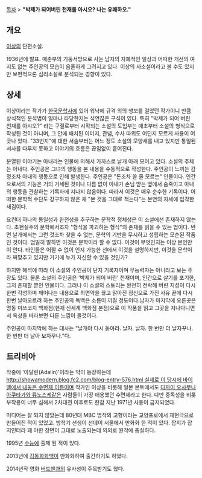 [[목차]]
> '''"박제가 되어버린 천재를 아시오? 나는 유쾌하오."'''

== 개요 ==
[[이상(시인)|이상]]의 단편소설.

1936년에 발표. 매춘부의 기둥서방으로 사는 남자의 자폐적인 일상과 어떠한 개선의 여지도 없는 주인공의 모습이 음울하게 그려지고 있다. 이상의 사소설이라고 볼 수도 있지만 보편적으론 심리소설로 분석되는 경향이 있다.

== 상세 ==
이상이라는 작가가 [[한국]]문학사에 있어 워낙에 규격 외의 행보를 걸었던 작가이니 만큼 상식적인 분석법이 얼마나 타당한지는 석연찮은 구석이 있다. 특히 "박제가 되어 버린 천재를 아시오?" 라는 구절로부터 시작되는 소설의 도입부는 애초부터 소설의 형식으로 작성된 것이 아니며, 그 안에 배치된 이미지, 관념, 수사 따위도 어딘지 모르게 사용이 어긋나 있다. "33번지"에 대한 서술부터는 어느 정도 소설의 모양새를 내고 있지만 통일된 서사를 다루지 못하고 이야기의 흐름은 끊임없이 흩어진다.

분열된 이야기는 아내라는 인물에 의해서 가까스로 날개 아래 모이고 있다. 소설의 주체는 아내다. 주인공은 그녀의 행동을 본 내용을 수동적으로 작성한다. 주인공이 느끼는 감정조차 아내의 행동으로 인해 발생한다. 주인공은 "돈조차 쓸 줄 모르는" 인물이다. 인간으로서의 기능은 거의 거세된 것이나 다름 없이 아내가 손님 받는 옆에서 숨죽이고 아내의 행동을 관찰하는 기록자에 지나지 않음이다. 따라서 이것은 매우 순수한 기록이다. 어떠한 문학적 수단도 강구하지 않은 채 "본 것을 그대로 적는다"는 본연의 자세에 입각한 새김이다.

요컨대 하나의 통일성과 완전성을 추구하는 문학적 정체성은 이 소설에선 존재하지 않는다. 초현실주의 문학에서조차 "형식을 파괴하는 형식"의 존재를 읽을 수 있는 법이다. 반면 날개에서는 그런 것조차 찾을 수 없는, 문학의 기반을 무시하고 성립하는 모순된 작품인 것이다. 엄밀히 말하면 이것은 문학이라 할 수 없다. 이것이 무엇인지는 이상 본인만이 안다. 타인들은 어쩔 수 없이 인지 가능한 선에서 이것을 설명하지만, 이것을 문학이라 짜맞추고 있지만 거기에 누가 자신할 수 있을 것인가?

하지만 해석에 따라 이 소설의 주인공이 단지 기록자이며 무능력자는 아니라고 보는 주장도 있다. 물론 소설의 주인공은 '박제가 되어 버린' 천재이며, 인간으로 살기를 포기한, 그저 존재할 뿐인 인물이다. 그러나 이 소설의 스토리는 완전히 전락해 버린 지성이 다시 한번 각성하며 깨어나는 내용으로 최면약을 끊고 맑아진 정신으로 가진 사유 끝에 다시 한번 날아오르려 하는 주인공의 독백은 소름이 끼칠 정도이다.남자가 마지막에 오른곳은 명동 미쓰코지 백화점(현재 신세계 백화점 본점)으로 이 작품을 읽고 그곳을 지나다니면서 옥상을 바라보면 다른 느낌이 들것이다.

주인공이 마지막에 하는 대사는 "날개야 다시 돋아라. 날자. 날자. 한 번만 더 날자꾸나. 한 번만 더 날아 보자꾸나."다.

== 트리비아 ==
작중에 '아달린(Adalin)'이라는 약이 등장하는데 [[http://showamodern.blog.fc2.com/blog-entry-576.html 실제로 이 당시에 바이엘에서 내놓은 수면제 이름이며]] 작가인 이상을 비롯해 일본 본토에서도 [[다자이 오사무]]나 [[아쿠타가와 류노스케]]같은 사람들이 가장 애용했던 수면제라고 한다. 다만 중독성을 비롯 부작용이 너무 심해서 2차대전 이후로도 한참 지난 1971년 사용이 금지되었다.

미디어는 잘 되지 않았는데 80년대 MBC 명작의 고향이라는 교양프로에서 재현극으로 만들어진 적이 있었고. 방학기 선생이 선데이 서울에서 만화화 한 적이 있다. 잡지가 잡지인터라 꽤 야한 장면이 그대로 노출되는데 의외로 원작에 충실하다.

1995년 [[수능]]에 출제 된 적이 있다.

2013년에 [[김동화]]화백이 만화화하여 출간하기도 하였다.

2014년작 영화 [[버드맨(영화)|버드맨]]과의 유사성이 주목받기도 했다.
